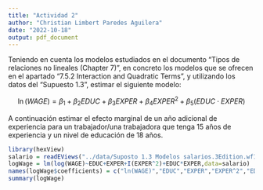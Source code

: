 ```yaml
---
title: "Actividad 2"
author: "Christian Limbert Paredes Aguilera"
date: "2022-10-18"
output: pdf_document
---
```


Teniendo en cuenta los modelos estudiados en el  documento "Tipos de relaciones no lineales (Chapter 7)", en concreto los modelos que  se ofrecen en el apartado "7.5.2 Interaction and Quadratic Terms", y utilizando los datos del "Supuesto 1.3", estimar el siguiente modelo:

$$\ln(WAGE)=\beta_1+\beta_2EDUC+\beta_3EXPER+\beta_4EXPER^2+\beta_5(EDUC\cdot EXPER)$$

A continuación estimar el efecto marginal de un año adicional de experiencia para un trabajador/una trabajadora que tenga 15 años de experiencia y un nivel de educación de 18 años.

```r
library(hexView)
salario = readEViews("../data/Suposto 1.3 Modelos salarios.3Edition.wf1")
logWage = lm(log(WAGE)~EDUC+EXPER+I(EXPER^2)+EDUC*EXPER,data=salario)
names(logWage$coefficients) = c("ln(WAGE)","EDUC","EXPER","EXPER^2","EDUC*EXPER")
summary(logWage)
```